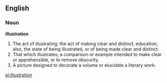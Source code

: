 ==English==

===Noun===

'''illustration'''

#The act of illustrating; the act of making clear and distinct; education; also, the state of being illustrated, or of being made clear and distinct.
#That which illustrates; a comparison or example intended to make clear or apprehensible, or to remove obscurity.
#A picture designed to decorate a volume or elucidate a literary work.

[[pl:Illustration]]